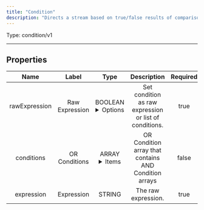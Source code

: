 ```yaml
---
title: "Condition"
description: "Directs a stream based on true/false results of comparisons."
---
```




Type: condition/v1

<hr />


## Properties

|      Name       |      Label     |     Type     |     Description     | Required |
|:---------------:|:--------------:|:------------:|:-------------------:|:--------:|
| rawExpression | Raw Expression | BOOLEAN <details> <summary> Options </summary> true, true </details> | Set condition as raw expression or list of conditions. | true |
| conditions | OR Conditions | ARRAY <details> <summary> Items </summary> [[&#123;STRING\(type), BOOLEAN\(value1), STRING\(operation), BOOLEAN\(value2)&#125;\($boolean), &#123;STRING\(type), DATE_TIME\(value1), STRING\(operation), DATE_TIME\(value2)&#125;\($dateTime), &#123;STRING\(type), NUMBER\(value1), STRING\(operation), NUMBER\(value2)&#125;\($number), &#123;STRING\(type), STRING\(value1), STRING\(operation), STRING\(value2), STRING\(value2)&#125;\($string)]] </details> | OR Condition array that contains AND Condition arrays | false |
| expression | Expression | STRING | The raw expression. | true |





